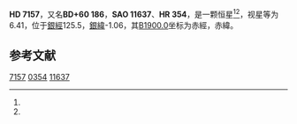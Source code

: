 {{Starbox begin
| name = HD 7157
}}
{{Starbox observe
| epoch = [[J2000.0|J2000.0]]
| constell = {{星座名待查}}<ref name=SIMBAD>{{cite web
 | url=http://simbad.u-strasbg.fr/simbad/sim-id?Ident=HR+354
 | title=Pulsating variable Star
 | publisher=Centre de Données astronomiques de Strasbourg
 | work=SIMBAD
 | accessdate=2012-07-13
 | archive-date=2016-03-19
 | archive-url=https://web.archive.org/web/20160319025230/http://simbad.u-strasbg.fr/simbad/sim-id?Ident=HR+354
 | dead-url=no
 }}</ref><ref name=DATA>{{cite web
 | url=http://vizier.u-strasbg.fr/viz-bin/VizieR-5?-out.add=.&-source=5050&-corr=PK=HR&-out.max=9999&HR=354
 | title=VizieR Detailed Page
 | accessdate=2012-07-13
 | archive-date=2019-02-16
 | archive-url=https://web.archive.org/web/20190216120132/http://vizier.u-strasbg.fr/viz-bin/VizieR-5?-out.add=.&-source=5050&-corr=PK=HR&-out.max=9999&HR=354
 | dead-url=no
 }}</ref>
| 星官 = 
| ra = {{RA|1|13|9.9}}<ref name=SIMBAD /><ref name=DATA />
| dec = {{DEC|+61|42|21}}<ref name=SIMBAD /><ref name=DATA />
| appmag_v = 6.41<ref name=SIMBAD /><ref name=DATA />
}}
{{Starbox character
| class = B9V<ref name=SIMBAD /><ref name=DATA />
| b-v = 0.01<ref name=SIMBAD /><ref name=DATA />
| u-b = -0.27<ref name=SIMBAD /><ref name=DATA />
| r-i = <ref name=SIMBAD /><ref name=DATA />
| variable = 
}}
{{Starbox astrometry
| radial_v = -0.27
| prop_mo_ra = -2
| parallax = 
| p_error = 
}}
{{Starbox catalog
| names =BD+60 186，[[SAO星表|SAO]] 11637，[[HD星表|HD]] 7157，[[HR星表|HR]] 354}}
{{Starbox reference |Simbad=HR+354}}
{{Starbox end}}

'''HD 7157'''，又名'''BD+60 186'''，'''SAO 11637'''、'''HR 354'''，是一颗恒星<ref name=SIMBAD /><ref name=DATA />，视星等为6.41，位于[[銀道座標系|銀經]]125.5，[[銀道座標系|銀緯]]-1.06，其[[B1900.0|B1900.0]]坐标为赤經{{RA|1|6|48.3}}，赤緯{{DEC|+61|-1.06|31}}。

== 参考文献 ==
{{reflist}}

{{star-stub}}

[[Category:HD和HDE天體|7157]]
[[Category:HR天體|0354]]
[[Category:SAO天體|11637]]